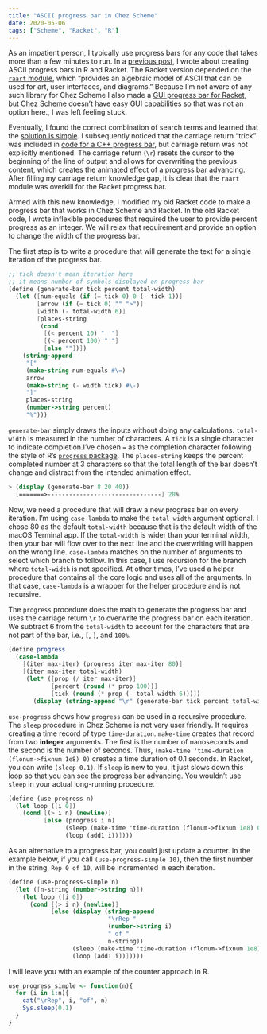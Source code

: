 ```yaml
---
title: "ASCII progress bar in Chez Scheme"
date: 2020-05-06
tags: ["Scheme", "Racket", "R"]
---
```


As an impatient person, I typically use progress bars for any code that takes more than a few minutes to run. In a [previous post](/posts/ascii-progress-bar-in-r-and-racket), I wrote about creating ASCII progress bars in R and Racket. The Racket version depended on the [`raart` module](https://docs.racket-lang.org/raart/index.html), which "provides an algebraic model of ASCII that can be used for art, user interfaces, and diagrams." Because I'm not aware of any such library for Chez Scheme [I also made a [GUI progress bar for Racket](/posts/progress-bar-widget-in-r-and-racket/), but Chez Scheme doesn't have easy GUI capabilities so that was not an option here.]{.aside}, I was left feeling stuck.

Eventually, I found the correct combination of search terms and learned that the [solution is simple](https://unix.stackexchange.com/questions/43075/how-to-change-the-contents-of-a-line-on-the-terminal-as-opposed-to-writing-a-new). [I subsequently noticed that the carriage return "trick" was included in [code for a C++ progress bar](http://navjodh.com/general-programming/creating-an-ascii-progress-bar-in-c/), but carriage return was not explicitly mentioned.]{.aside} The carriage return (`\r`) resets the cursor to the beginning of the line of output and allows for overwriting the previous content, which creates the animated effect of a progress bar advancing. [After filling my carriage return knowledge gap, it is clear that the `raart` module was overkill for the Racket progress bar.]{.aside}

Armed with this new knowledge, I modified my old Racket code to make a progress bar that works in Chez Scheme and Racket. In the old Racket code, I wrote inflexible procedures that required the user to provide percent progress as an integer. We will relax that requirement and provide an option to change the width of the progress bar. 

The first step is to write a procedure that will generate the text for a single iteration of the progress bar.

``` scheme
;; tick doesn't mean iteration here
;; it means number of symbols displayed on progress bar
(define (generate-bar tick percent total-width)
  (let ([num-equals (if (= tick 0) 0 (- tick 1))]
        [arrow (if (= tick 0) "" ">")]
        [width (- total-width 6)]
        [places-string  
         (cond
          [(< percent 10) "  "]
          [(< percent 100) " "]
          [else ""])])
    (string-append
     "["
     (make-string num-equals #\=)
     arrow
     (make-string (- width tick) #\-)
     "]"
     places-string
     (number->string percent)
     "%")))
```

`generate-bar` simply draws the inputs without doing any calculations. `total-width` is measured in the number of characters. A `tick` is a single character to indicate completion.[I've chosen `=` as the completion character following the style of R's [`progress` package](https://r-lib.github.io/progress/).]{.aside} The `places-string` keeps the percent completed number at 3 characters so that the total length of the bar doesn't change and distract from the intended animation effect.

``` scheme
> (display (generate-bar 8 20 40))
  [=======>--------------------------------] 20%
```

Now, we need a procedure that will draw a new progress bar on every iteration. I'm using `case-lambda` to make the `total-width` argument optional. [I chose 80 as the default `total-width` because that is the default width of the macOS Terminal app. If the `total-width` is wider than your terminal width, then your bar will flow over to the next line and the overwriting will happen on the wrong line.]{.aside} `case-lambda` matches on the number of arguments to select which branch to follow. In this case, I use recursion for the branch where `total-width` is not specified. At other times, I've used a helper procedure that contains all the core logic and uses all of the arguments. In that case, `case-lambda` is a wrapper for the helper procedure and is not recursive.

The `progress` procedure does the math to generate the progress bar and uses the carriage return `\r` to overwrite the progress bar on each iteration. We subtract 6 from the `total-width` to account for the characters that are not part of the bar, i.e., `[`, `]`, and `100%`.                  

``` scheme
(define progress
  (case-lambda
    [(iter max-iter) (progress iter max-iter 80)]
    [(iter max-iter total-width)
     (let* ([prop (/ iter max-iter)]
            [percent (round (* prop 100))]
            [tick (round (* prop (- total-width 6)))])
       (display (string-append "\r" (generate-bar tick percent total-width))))]))
```

`use-progress` shows how `progress` can be used in a recursive procedure. The `sleep` procedure in Chez Scheme is not very user friendly. It requires creating a time record of type `time-duration`. `make-time` creates that record from two **integer** arguments. The first is the number of nanoseconds and the second is the number of seconds. Thus, `(make-time 'time-duration (flonum->fixnum 1e8) 0)` creates a time duration of 0.1 seconds. In Racket, you can write `(sleep 0.1)`. If `sleep` is new to you, it just slows down this loop so that you can see the progress bar advancing. You wouldn't use `sleep` in your actual long-running procedure.

``` scheme
(define (use-progress n)
  (let loop ([i 0])
    (cond [(> i n) (newline)]
          [else (progress i n)
                (sleep (make-time 'time-duration (flonum->fixnum 1e8) 0))
                (loop (add1 i))])))
```

As an alternative to a progress bar, you could just update a counter. In the example below, if you call `(use-progress-simple 10)`, then the first number in the string, `Rep 0 of 10`, will be incremented in each iteration.

``` scheme
(define (use-progress-simple n)
  (let ([n-string (number->string n)])
    (let loop ([i 0])
      (cond [(> i n) (newline)]
            [else (display (string-append
                            "\rRep "
                            (number->string i)
                            " of "
                            n-string))
                  (sleep (make-time 'time-duration (flonum->fixnum 1e8) 0))
                  (loop (add1 i))]))))
```

I will leave you with an example of the counter approach in R.

``` r
use_progress_simple <- function(n){
  for (i in 1:n){
    cat("\rRep", i, "of", n)
    Sys.sleep(0.1)
  }
}
```
